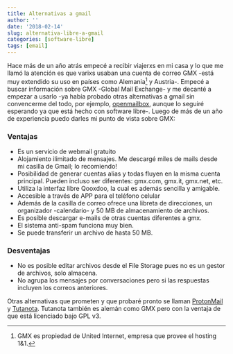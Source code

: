 ```yaml
---
title: Alternativas a gmail
author: ''
date: '2018-02-14'
slug: alternativa-libre-a-gmail
categories: [software-libre]
tags: [email]
---
```


Hace más de un año atrás empecé a recibir viajerxs en mi casa y lo que me llamó la atención es que varixs usaban una cuenta de correo GMX -está muy extendido su uso en países como Alemania[^1] y Austria-. Empecé a buscar información sobre GMX -Global Mail Exchange- y me decanté a empezar a usarlo -ya había probado otras alternativas a gmail sin convencerme del todo, por ejemplo, [openmailbox](https://www.openmailbox.org/), aunque lo seguiré esperando ya que está hecho con software libre-. Luego de más de un año de experiencia puedo darles mi punto de vista sobre GMX:

### Ventajas
- Es un servicio de webmail gratuito
- Alojamiento ilimitado de mensajes. Me descargé miles de mails desde mi casilla de Gmail; lo recomiendo!
- Posibilidad de generar cuentas alias y todas fluyen en la misma cuenta principal. Pueden incluso ser diferentes: gmx.com, gmx.it, gmx.net, etc.
- Utiliza la interfaz libre Qooxdoo, la cual es además sencilla y amigable.
- Accesible a través de APP para el teléfono celular
- Además de la casilla de correo ofrece una libreta de direcciones, un organizador -calendario- y 50 MB de almacenamiento de archivos.
- Es posible descargar e-mails de otras cuentas diferentes a gmx.
- El sistema anti-spam funciona muy bien.
- Se puede transferir un archivo de hasta 50 MB.


### Desventajas
- No es posible editar archivos desde el File Storage pues no es un gestor de archivos, solo almacena.
- No agrupa los mensajes por conversaciones pero si las respuestas incluyen los correos anteriores. 


Otras alternativas que prometen y que probaré pronto se llaman [ProtonMail](https://protonmail.ch) y [Tutanota](https://tutanota.com/). Tutanota también es alemán como GMX pero con la ventaja de que está licenciado bajo GPL v3.

[^1]: GMX es propiedad de United Internet, empresa que provee el hosting 1&1.